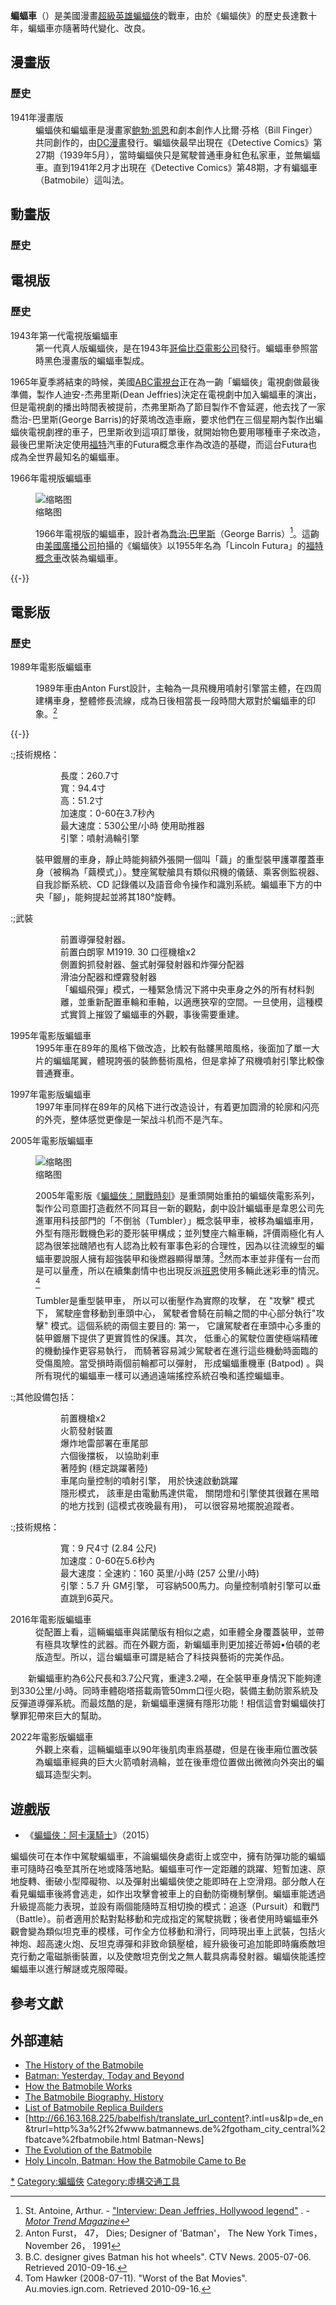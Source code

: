 {{refimprove|time=2015-03-15}}
'''蝙蝠車'''（{{lang-en|Batmobile}}）是美國漫畫[[超級英雄|超級英雄]][[蝙蝠俠|蝙蝠俠]]的戰車，由於《蝙蝠俠》的歷史長達數十年，蝙蝠車亦隨著時代變化、改良。

== 漫畫版 ==
=== 歷史 ===
; 1941年漫畫版
: 蝙蝠俠和蝙蝠車是漫畫家[[鲍勃·凯恩|鲍勃·凯恩]]和劇本創作人比爾·芬格（Bill Finger）共同創作的，由[[DC漫畫|DC漫畫]]發行。蝙蝠俠最早出現在《Detective Comics》第27期（1939年5月），當時蝙蝠俠只是駕駛普通車身紅色私家車，並無蝙蝠車。直到1941年2月才出現在《Detective Comics》第48期，才有蝙蝠車（Batmobile）這叫法。

== 動畫版 ==
=== 歷史 ===

== 電視版 ==
=== 歷史 ===
; 1943年第一代電視版蝙蝠車
: 第一代真人版蝙蝠俠，是在1943年[[哥倫比亞電影公司|哥倫比亞電影公司]]發行。蝙蝠車參照當時黑色漫畫版的蝙蝠車製成。
1965年夏季將結束的時候，美國[[ABC電視台|ABC電視台]]正在為一齣「蝙蝠俠」電視劇做最後準備，製作人迪安-杰弗里斯(Dean Jeffries)決定在電視劇中加入蝙蝠車的演出，但是電視劇的播出時間表被提前，杰弗里斯為了節目製作不會延遲，他去找了一家喬治-巴里斯(George Barris)的好萊塢改造車廠，要求他們在三個星期內製作出蝙蝠俠電視劇裡的車子，巴里斯收到這項訂單後，就開始物色要用哪種車子來改造，最後巴里斯決定使用[[福特|福特]]汽車的Futura概念車作為改造的基礎，而這台Futura也成為全世界最知名的蝙蝠車。

; 1966年電視版蝙蝠車
[[File:1960s_Batmobile_(FMC).jpg|缩略图]]
:1966年電視版的蝙蝠車，設計者為[[喬治·巴里斯|喬治·巴里斯]]（George Barris）<ref name=StAntoine-MT>St. Antoine, Arthur. - [http://www.motortrend.com/classic/features/c12_0511_dean_jeffries_interview/index.html "Interview: Dean Jeffries, Hollywood legend"] {{Wayback|url=http://www.motortrend.com/classic/features/c12_0511_dean_jeffries_interview/index.html |date=20110726030455 }}. - ''[[Motor_Trend|Motor Trend Magazine]]''</ref>。這齣由[[美國廣播公司|美國廣播公司]]拍攝的《蝙蝠俠》以1955年名為「Lincoln Futura」的[[福特汽車|福特]][[概念車|概念車]]改裝為蝙蝠車。
{{-}}

== 電影版 ==
=== 歷史 ===
; 1989年電影版蝙蝠車

: 1989年車由Anton Furst設計，主軸為一具飛機用噴射引擎當主體，在四周建構車身，整體修長流線，成為日後相當長一段時間大眾對於蝙蝠車的印象。<ref>Anton Furst， 47， Dies; Designer of 'Batman'， The New York Times， November 26， 1991</ref>
{{-}}
:;技術規格： 
::長度：260.7寸
::寬：94.4寸
::高：51.2寸
::加速度：0-60在3.7秒內
::最大速度：530公里/小時 使用助推器 
::引擎：噴射渦輪引擎

: 裝甲鍍層的車身，靜止時能夠額外張開一個叫「繭」的重型裝甲護罩覆蓋車身（被稱為「繭模式」）。雙座駕駛艙具有類似飛機的儀錶、乘客側監視器、自我診斷系統、CD 記錄儀以及語音命令操作和識別系統。蝙蝠車下方的中央「腳」，能夠提起並將其180°旋轉。

:;武裝
::前置導彈發射器。
::前置白朗寧 M1919. 30 口徑機槍x2
::側置鉤抓發射器、盤式射彈發射器和炸彈分配器
::滑油分配器和煙霧發射器
::「蝙蝠飛彈」模式，一種緊急情況下將中央車身之外的所有材料剝離，並重新配置車輪和車軸，以適應狹窄的空間。一旦使用，這種模式實質上摧毀了蝙蝠車的外觀，事後需要重建。


; 1995年電影版蝙蝠車
: 1995年車在89年的風格下做改造，比較有骷髏黑暗風格，後面加了單一大片的蝙蝠尾翼，體現誇張的裝飾藝術風格，但是拿掉了飛機噴射引擎比較像普通賽車。

; 1997年電影版蝙蝠車
: 1997年車同样在89年的风格下进行改造设计，有着更加圆滑的轮廓和闪亮的外壳，整体感觉更像是一架战斗机而不是汽车。

; 2005年電影版蝙蝠車
[[File:Tumbler_in_Toronto.JPG|缩略图]]
: 2005年電影版《[[蝙蝠俠：開戰時刻|蝙蝠俠：開戰時刻]]》是重頭開始重拍的蝙蝠俠電影系列，製作公司意圖打造截然不同耳目一新的觀點，劇中設計蝙蝠車是韋恩公司先進軍用科技部門的「不倒翁（Tumbler）」概念裝甲車，被移為蝙蝠車用，外型有隱形戰機色彩的菱形裝甲構成；並列雙座六輪車輛，評價兩極化有人認為很笨拙醜陋也有人認為比較有軍事色彩的合理性，因為以往流線型的蝙蝠車要說服人擁有超強裝甲和後燃器顯得單薄。<ref>B.C. designer gives Batman his hot wheels". CTV News. 2005-07-06. Retrieved 2010-09-16.</ref>然而本車並非僅有一台而是可以量產，所以在續集劇情中也出現反派[[班恩|班恩]]使用多輛此迷彩車的情況。<ref> Tom Hawker (2008-07-11). "Worst of the Bat Movies". Au.movies.ign.com. Retrieved 2010-09-16.</ref>

: Tumbler是重型裝甲車， 所以可以衝壓作為實際的攻擊， 在 "攻擊" 模式下， 駕駛座會移動到車頭中心， 駕駛者會騎在前輪之間的中心部分執行"攻擊" 模式。這個系統的兩個主要目的: 第一， 它讓駕駛者在車頭中心多重的裝甲鍍層下提供了更實質性的保護。其次， 低重心的駕駛位置使極端精確的機動操作更容易執行， 而騎著容易減少駕駛者在進行這些機動時面臨的受傷風險。當受損時兩個前輪都可以彈射， 形成蝙蝠重機車 (Batpod) 。與所有現代的蝙蝠車一樣可以通過遠端搖控系統召喚和遙控蝙蝠車。

:;其他設備包括：
::前置機槍x2
::火箭發射裝置
::爆炸地雷部署在車尾部
::六個後擋板， 以協助刹車
::著陸鉤 (穩定跳躍著陸)
::車尾向量控制的噴射引擎， 用於快速啟動跳躍
::隱形模式， 該車是由電動馬達供電， 關閉燈和引擎使其很難在黑暗的地方找到 (這模式夜晚最有用)， 可以很容易地擺脫追蹤者。

:;技術規格：
::寬：9 尺4寸 (2.84 公尺)
::加速度：0-60在5.6秒內
::最大速度：全速約：160 英里/小時 (257 公里/小時) 
::引擎：5.7 升 GM引擎， 可容納500馬力。向量控制噴射引擎可以垂直跳到6英尺。


; 2016年電影版蝙蝠車
: 從配置上看，這輛蝙蝠車與諾蘭版有相似之處，如車體全身覆蓋裝甲，並帶有極具攻擊性的武器。而在外觀方面，新蝙蝠車則更加接近蒂姆•伯頓的老版造型。所以，這台蝙蝠車可謂是結合了科技與藝術的完美作品。
　　新蝙蝠車約為6公尺長和3.7公尺寬，重達3.2噸，在全裝甲車身情況下能夠達到330公里/小時。同時車體砲塔搭載兩管50mm口徑火砲，裝備主動防禦系統及反彈道導彈系統。而最炫酷的是，新蝙蝠車還擁有隱形功能！相信這會對蝙蝠俠打擊罪犯帶來巨大的幫助。



; 2022年電影版蝙蝠車
:外觀上來看，這輛蝙蝠車以90年後肌肉車爲基礎，但是在後車廂位置改裝為蝙蝠車經典的巨大火箭噴射渦輪，並在後車燈位置做出微微向外突出的蝙蝠耳造型尖刺。

== 遊戲版 ==
*《[[蝙蝠俠：阿卡漢騎士|蝙蝠俠：阿卡漢騎士]]》（2015）
蝙蝠俠可在本作中駕駛蝙蝠車，不論蝙蝠俠身處街上或空中，擁有防彈功能的蝙蝠車可隨時召喚至其所在地或降落地點。蝙蝠車可作一定距離的跳躍、短暫加速、原地旋轉、衝破小型障礙物、以及彈射出蝙蝠俠使之能即時在上空滑翔。部分敵人在看見蝙蝠車後將會逃走，如作出攻擊會被車上的自動防衛機制擊倒。蝙蝠車能透過升級提高能力表現，並設有兩個能隨時互相切換的模式：追逐（Pursuit）和戰鬥（Battle）。前者適用於點對點移動和完成指定的駕駛挑戰；後者使用時蝙蝠車外觀會變為類似坦克車的模樣，可作全方位移動和滑行，同時現出車上武裝，包括火神炮、超高速火炮、反坦克導彈和非致命鎮壓槍，經升級後可追加能即時癱瘓敵坦克行動之電磁脈衝裝置，以及使敵坦克倒戈之無人載具病毒發射器。蝙蝠俠能遙控蝙蝠車以進行解謎或克服障礙。

==參考文獻==
{{reflist}}

==外部連結==
{{Commons category|Batmobile}}
*[http://www.batmobilehistory.com/ The History of the Batmobile] {{Wayback|url=http://www.batmobilehistory.com/ |date=20210410074109 }}
*[http://www.batmanytb.com/ Batman: Yesterday, Today and Beyond] {{Wayback|url=http://www.batmanytb.com/ |date=20210126133511 }}
*[http://entertainment.howstuffworks.com/arts/comic-books/batmobile.htm How the Batmobile Works] {{Wayback|url=http://entertainment.howstuffworks.com/arts/comic-books/batmobile.htm |date=20130625125343 }}
*[http://www.superherostuff.com/Biographies/BatmobileBiography.html The Batmobile Biography, History] {{Wayback|url=http://www.superherostuff.com/Biographies/BatmobileBiography.html |date=20210426061232 }}
*[http://www.batmobilebuilders.com/ List of Batmobile Replica Builders] {{Wayback|url=http://www.batmobilebuilders.com/ |date=20200627060750 }}
*[http://66.163.168.225/babelfish/translate_url_content?.intl=us&lp=de_en&trurl=http%3a%2f%2fwww.batmannews.de%2fgotham_city_central%2fbatcave%2fbatmobile.html Batman-News]{{Dead link|date=2018年6月 |bot=InternetArchiveBot |fix-attempted=no }}
*[https://web.archive.org/web/20120630065440/http://graphjam.files.wordpress.com/2011/01/batmobile_page.jpg The Evolution of the Batmobile]
*[https://web.archive.org/web/20120521012717/http://www.boldride.com/blog/2012/05/holy-lincoln-batman-how-the-batmobile-came-to-be/ Holy Lincoln, Batman: How the Batmobile Came to Be]

{{蝙蝠俠}}
[[Category:蝙蝠車|*]]
[[Category:蝙蝠俠|Category:蝙蝠俠]]
[[Category:虛構交通工具|Category:虛構交通工具]]